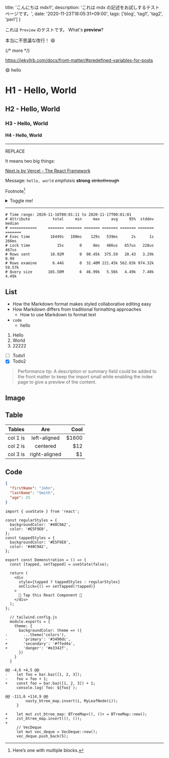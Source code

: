 
  title: 'こんにちは mdx!!',
  description: 'これは mdx の記述をお試しするテストページです。',
  date: '2020-11-23T18:05:31+09:00',
  tags: ['blog', 'tag1', 'tag2', 'perl']
}


これは `Preview` のテストです。 What's **preview**?

本当に不思議な改行！ :smile:

{/* more */}

https://jekyllrb.com/docs/front-matter/#predefined-variables-for-posts

:smile: hello

# H1 - Hello, World

## H2 - Hello, World

### H3 - Hello, World

#### H4 - Hello, World

---

REPLACE

It means two big things:

[Next.js by Vercel - The React Framework](https://nextjs.org/)

Message: `hello, world` _emphasis_ **strong** ~~strikethrough~~

Footnote[^longnote]

[^longnote]: Here’s one with multiple blocks.

<details><summary>Toggle me!</summary>Peek a boo!</details>

---

```
# Time range: 2020-11-16T00:01:11 to 2020-11-17T00:01:01
# Attribute          total     min     max     avg     95%  stddev  median
# ============     ======= ======= ======= ======= ======= ======= =======
# Exec time         16449s   100ms    129s   539ms      2s      1s   266ms
# Lock time            15s       0     8ms   486us   657us   228us   467us
# Rows sent         10.92M       0  90.45k  375.59   20.43   3.29k    0.99
# Rows examine       6.44G       0  32.40M 221.45k 562.03k 974.32k  59.57k
# Query size       165.50M       6  46.99k   5.56k   4.49k   7.40k   4.49k
```

## List

- How the Markdown format makes styled collaborative editing easy
- How Markdown differs from traditional formatting approaches
  - How to use Markdown to format text
- `code`
  - hello

1. Hello
2. World
3. 22222

- [ ] Todo1
- [x] Todo2

> Performance tip: A description or summary field could be added to the front matter to keep the import small while enabling the index page to give a preview of the content.

## Image

<LoopVideo width="150px" src="https://media.giphy.com/media/JIX9t2j0ZTN9S/giphy.mp4?cid=ecf05e47jtjtkptn481k21kqstxwj79v53uldowyl2xsmq96&rid=giphy.mp4&ct=g" />

## Table

| Tables   |      Are      |   Cool |
| -------- | :-----------: | -----: |
| col 1 is | left-aligned  | \$1600 |
| col 2 is |   centered    |   \$12 |
| col 3 is | right-aligned |    \$1 |

## Code

```json
{
  "firstName": "John",
  "lastName": "Smith",
  "age": 25
}
```

```tsx
import { useState } from 'react';

const regularStyles = {
  backgroundColor: '#40C9A2',
  color: '#E5F9E0',
};
const tappedStyles = {
  backgroundColor: '#E5F9E0',
  color: '#40C9A2',
};

export const Demonstration = () => {
  const [tapped, setTapped] = useState(false);

  return (
    <div
      style={tapped ? tappedStyles : regularStyles}
      onClick={() => setTapped(!tapped)}
    >
      🤜 Tap this React Component 🤛
    </div>
  );
};
```

```diff-javascript
  // tailwind.config.js
  module.exports = {
    theme: {
      backgroundColor: theme => ({
-       ...theme('colors'),
-       'primary': '#3490dc',
+       'secondary': '#ffed4a',
+       'danger': '#e3342f',
      })
    }
  }
```


```diff-js
@@ -4,6 +4,5 @@
-    let foo = bar.baz([1, 2, 3]);
-    foo = foo + 1;
+    const foo = bar.baz([1, 2, 3]) + 1;
     console.log(`foo: ${foo}`);
```

```diff-rust
@@ -111,6 +114,9 @@
         nasty_btree_map.insert(i, MyLeafNode(i));
     }

+    let mut zst_btree_map: BTreeMap<(), ()> = BTreeMap::new();
+    zst_btree_map.insert((), ());
+
     // VecDeque
     let mut vec_deque = VecDeque::new();
     vec_deque.push_back(5);
```
